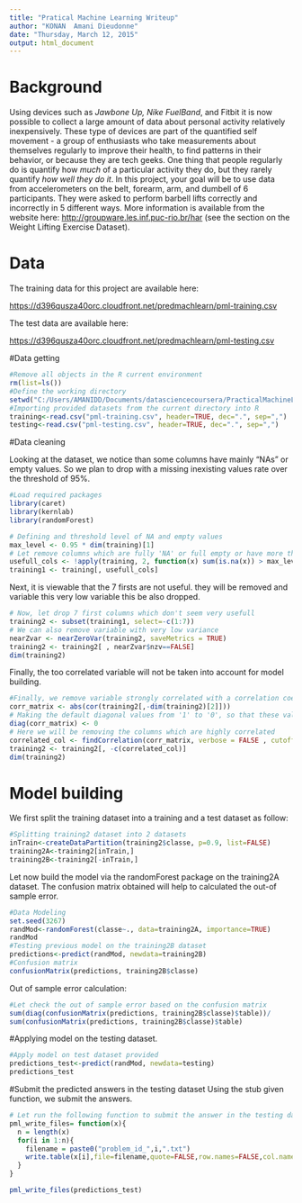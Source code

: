 ```yaml
---
title: "Pratical Machine Learning Writeup"
author: "KONAN  Amani Dieudonne"
date: "Thursday, March 12, 2015"
output: html_document
---
```


# Background

Using devices such as *Jawbone Up, Nike FuelBand*, and Fitbit it is now possible to collect a large amount of data about personal activity relatively inexpensively. These type of devices are part of the quantified self movement - a group of enthusiasts who take measurements about themselves regularly to improve their health, to find patterns in their behavior, or because they are tech geeks. One thing that people regularly do is quantify how *much* of a particular activity they do, but they rarely quantify *how well they do it*. In this project, your goal will be to use data from accelerometers on the belt, forearm, arm, and dumbell of 6 participants. They were asked to perform barbell lifts correctly and incorrectly in 5 different ways. More information is available from the website here: <http://groupware.les.inf.puc-rio.br/har> (see the section on the Weight Lifting Exercise Dataset). 

# Data 

The training data for this project are available here: 

<https://d396qusza40orc.cloudfront.net/predmachlearn/pml-training.csv>

The test data are available here: 

<https://d396qusza40orc.cloudfront.net/predmachlearn/pml-testing.csv>

#Data getting

```r
#Remove all objects in the R current environment
rm(list=ls())
#Define the working directory
setwd("C:/Users/AMANIDD/Documents/datasciencecoursera/PracticalMachineLearning")
#Importing provided datasets from the current directory into R
training<-read.csv("pml-training.csv", header=TRUE, dec=".", sep=",")
testing<-read.csv("pml-testing.csv", header=TRUE, dec=".", sep=",")
```

#Data cleaning

Looking at the dataset, we notice than some columns have mainly "NAs" or empty values. So we plan to drop with a missing inexisting values rate over the threshold of 95%. 

```r
#Load required packages
library(caret)
library(kernlab)
library(randomForest)
```

```r
# Defining and threshold level of NA and empty values
max_level <- 0.95 * dim(training)[1]
# Let remove columns which are fully 'NA' or full empty or have more than 95 % NA or empty values
usefull_cols <- !apply(training, 2, function(x) sum(is.na(x)) > max_level || sum(x=="") > max_level)
training1 <- training[, usefull_cols]
```

Next, it is viewable that the 7 firsts are not useful. they will be removed and variable this very low variable this be also dropped.

```r
# Now, let drop 7 first columns which don't seem very usefull
training2 <- subset(training1, select=-c(1:7))
# We can also remove variable with very low variance
nearZvar <- nearZeroVar(training2, saveMetrics = TRUE)
training2 <- training2[ , nearZvar$nzv==FALSE] 
dim(training2)
```

Finally, the too correlated variable will not be taken into account for model building.

```r
#Finally, we remove variable strongly correlated with a correlation coefficient more than 95%
corr_matrix <- abs(cor(training2[,-dim(training2)[2]]))
# Making the default diagonal values from '1' to '0', so that these values aren't included later 
diag(corr_matrix) <- 0
# Here we will be removing the columns which are highly correlated
correlated_col <- findCorrelation(corr_matrix, verbose = FALSE , cutoff = .95)
training2 <- training2[, -c(correlated_col)]
dim(training2)
```

# Model building 

We first split the training dataset into a training and a test dataset as follow:

```r
#Splitting training2 dataset into 2 datasets
inTrain<-createDataPartition(training2$classe, p=0.9, list=FALSE)
training2A<-training2[inTrain,]
training2B<-training2[-inTrain,]
```

Let now build the model via the randomForest package on the training2A dataset. The confusion matrix obtained will help to calculated the out-of sample error.

```r
#Data Modeling
set.seed(3267)
randMod<-randomForest(classe~., data=training2A, importance=TRUE)
randMod
#Testing previous model on the training2B dataset
predictions<-predict(randMod, newdata=training2B)
#Confusion matrix
confusionMatrix(predictions, training2B$classe)
```

Out of sample error calculation:

```r
#Let check the out of sample error based on the confusion matrix
sum(diag(confusionMatrix(predictions, training2B$classe)$table))/
sum(confusionMatrix(predictions, training2B$classe)$table)
```
 
#Applying model on the testing dataset.

```r
#Apply model on test dataset provided
predictions_test<-predict(randMod, newdata=testing)
predictions_test
```

#Submit the predicted answers in the testing dataset
Using the stub given function, we submit the answers.
```r
# Let run the following function to submit the answer in the testing dataset.
pml_write_files= function(x){
  n = length(x)
  for(i in 1:n){
    filename = paste0("problem_id_",i,".txt")
    write.table(x[i],file=filename,quote=FALSE,row.names=FALSE,col.names=FALSE)
  }
}

pml_write_files(predictions_test)
```


